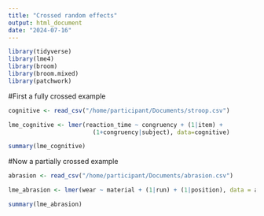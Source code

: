 ```yaml
---
title: "Crossed random effects"
output: html_document
date: "2024-07-16"
---
```


```r
library(tidyverse)
library(lme4)
library(broom)
library(broom.mixed)
library(patchwork)
```

#First a fully crossed example
```r
cognitive <- read_csv("/home/participant/Documents/stroop.csv")
```

```r
lme_cognitive <- lmer(reaction_time ~ congruency + (1|item) +
                        (1+congruency|subject), data=cognitive)

summary(lme_cognitive)
```

#Now a partially crossed example
```r
abrasion <- read_csv("/home/participant/Documents/abrasion.csv")
```

```r
lme_abrasion <- lmer(wear ~ material + (1|run) + (1|position), data = abrasion)

summary(lme_abrasion)
```



